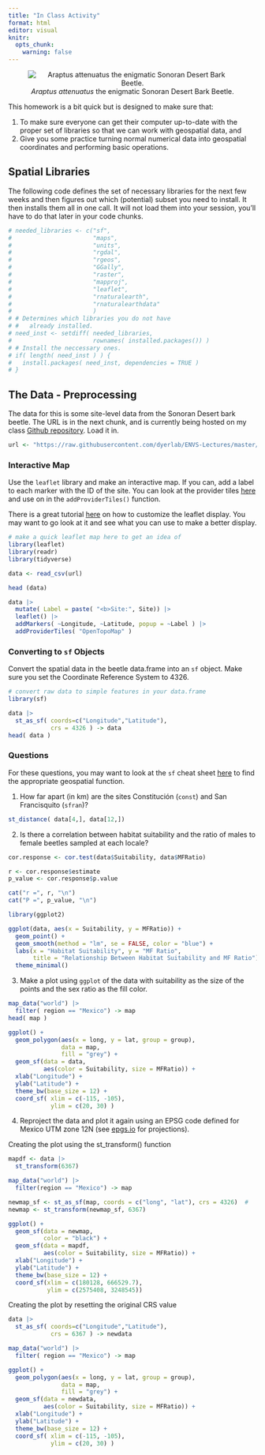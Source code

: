 ```yaml
---
title: "In Class Activity"
format: html
editor: visual
knitr:
  opts_chunk: 
    warning: false
---
```


<center>

![*Araptus attenuatus* the enigmatic Sonoran Desert Bark Beetle.](https://live.staticflickr.com/65535/50441339417_74e04216fa_w_d.jpg)

</center>

This homework is a bit quick but is designed to make sure that:

1.  To make sure everyone can get their computer up-to-date with the proper set of libraries so that we can work with geospatial data, and
2.  Give you some practice turning normal numerical data into geospatial coordinates and performing basic operations.

## Spatial Libraries

The following code defines the set of necessary libraries for the next few weeks and then figures out which (potential) subset you need to install. It then installs them all in one call. It will not load them into your session, you'll have to do that later in your code chunks.

```r
# needed_libraries <- c("sf",
#                       "maps",
#                       "units",
#                       "rgdal",
#                       "rgeos",
#                       "GGally",
#                       "raster",
#                       "mapproj",
#                       "leaflet",
#                       "rnaturalearth",
#                       "rnaturalearthdata"
#                       )
# # Determines which libraries you do not have
# #   already installed.
# need_inst <- setdiff( needed_libraries,
#                       rownames( installed.packages()) )
# # Install the neccessary ones.
# if( length( need_inst ) ) {
#   install.packages( need_inst, dependencies = TRUE )
# }
```

## The Data - Preprocessing

The data for this is some site-level data from the Sonoran Desert bark beetle. The URL is in the next chunk, and is currently being hosted on my class [Github repository](https://github.com/dyerlab/ENVS-Lectures). Load it in.

```r
url <- "https://raw.githubusercontent.com/dyerlab/ENVS-Lectures/master/data/Araptus_Disperal_Bias.csv"
```

### Interactive Map

Use the `leaflet` library and make an interactive map. If you can, add a label to each marker with the ID of the site. You can look at the provider tiles [here](https://leaflet-extras.github.io/leaflet-providers/preview/) and use on in the `addProviderTiles()` function.

There is a great tutorial [here](https://rstudio.github.io/leaflet/map_widget.html) on how to customize the leaflet display. You may want to go look at it and see what you can use to make a better display.

```r

# make a quick leaflet map here to get an idea of 
library(leaflet)
library(readr)
library(tidyverse)

data <- read_csv(url)

head (data)

data |>
  mutate( Label = paste( "<b>Site:", Site)) |>
  leaflet() |>
  addMarkers( ~Longitude, ~Latitude, popup = ~Label ) |>
  addProviderTiles( "OpenTopoMap" )

```

### Converting to `sf` Objects

Convert the spatial data in the beetle data.frame into an `sf` object. Make sure you set the Coordinate Reference System to $4326$.

```r
# convert raw data to simple features in your data.frame
library(sf)

data |>
  st_as_sf( coords=c("Longitude","Latitude"),
            crs = 4326 ) -> data
head( data )

```

### Questions

For these questions, you may want to look at the `sf` cheat sheet [here](https://github.com/rstudio/cheatsheets/raw/main/sf.pdf) to find the appropriate geospatial function.

1.  How far apart (in km) are the sites Constitución (`const`) and San Francisquito (`sfran`)?

```r
st_distance( data[4,], data[12,])

```

2.  Is there a correlation between habitat suitability and the ratio of males to female beetles sampled at each locale?

```r

cor.response <- cor.test(data$Suitability, data$MFRatio)

r <- cor.response$estimate
p_value <- cor.response$p.value

cat("r =", r, "\n")
cat("P =", p_value, "\n")

library(ggplot2)

ggplot(data, aes(x = Suitability, y = MFRatio)) +
  geom_point() +
  geom_smooth(method = "lm", se = FALSE, color = "blue") +
  labs(x = "Habitat Suitability", y = "MF Ratio", 
       title = "Relationship Between Habitat Suitability and MF Ratio") +
  theme_minimal()


```

3.  Make a plot using `ggplot` of the data with suitability as the size of the points and the sex ratio as the fill color.

```r

map_data("world") |>
  filter( region == "Mexico") -> map
head( map )

ggplot() + 
  geom_polygon(aes(x = long, y = lat, group = group), 
               data = map, 
               fill = "grey") + 
  geom_sf(data = data, 
          aes(color = Suitability, size = MFRatio)) + 
  xlab("Longitude") + 
  ylab("Latitude") + 
  theme_bw(base_size = 12) +
  coord_sf( xlim = c(-115, -105),
            ylim = c(20, 30) )

```

4.  Reproject the data and plot it again using an EPSG code defined for Mexico UTM zone 12N (see [epgs.io](https://epsg.io) for projections).

Creating the plot using the st_transform() function

```r

mapdf <- data |>
  st_transform(6367)

map_data("world") |>
  filter(region == "Mexico") -> map

newmap_sf <- st_as_sf(map, coords = c("long", "lat"), crs = 4326)  # 
newmap <- st_transform(newmap_sf, 6367)

ggplot() + 
  geom_sf(data = newmap,
          color = "black") + 
  geom_sf(data = mapdf, 
          aes(color = Suitability, size = MFRatio)) + 
  xlab("Longitude") + 
  ylab("Latitude") + 
  theme_bw(base_size = 12) + 
  coord_sf(xlim = c(180128, 666529.7),
           ylim = c(2575408, 3248545))

```

Creating the plot by resetting the original CRS value

```r

data |>
  st_as_sf( coords=c("Longitude","Latitude"),
            crs = 6367 ) -> newdata

map_data("world") |>
  filter( region == "Mexico") -> map

ggplot() + 
  geom_polygon(aes(x = long, y = lat, group = group), 
               data = map, 
               fill = "grey") + 
  geom_sf(data = newdata, 
          aes(color = Suitability, size = MFRatio)) + 
  xlab("Longitude") + 
  ylab("Latitude") + 
  theme_bw(base_size = 12) +
  coord_sf( xlim = c(-115, -105),
            ylim = c(20, 30) )

```
